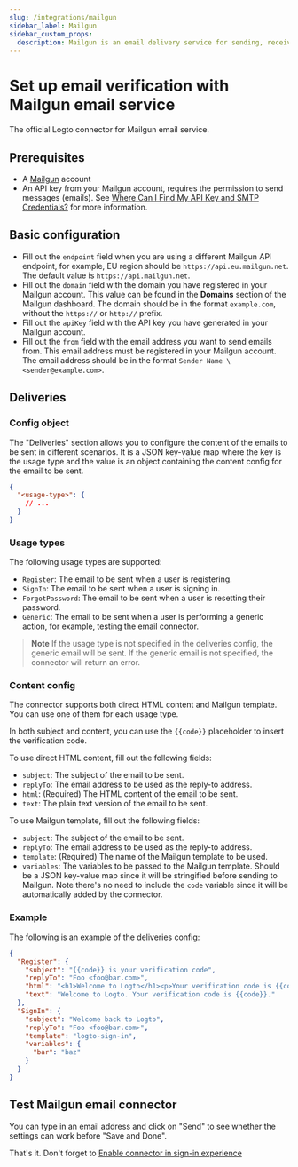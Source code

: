 ```yaml
---
slug: /integrations/mailgun
sidebar_label: Mailgun
sidebar_custom_props:
  description: Mailgun is an email delivery service for sending, receiving, and tracking emails.
---
```



# Set up email verification with Mailgun email service

The official Logto connector for Mailgun email service.

<GuideTip />

## Prerequisites

- A [Mailgun](https://www.mailgun.com/) account
- An API key from your Mailgun account, requires the permission to send messages (emails). See [Where Can I Find My API Key and SMTP Credentials?](https://help.mailgun.com/hc/en-us/articles/203380100-Where-Can-I-Find-My-API-Key-and-SMTP-Credentials-) for more information.

## Basic configuration

- Fill out the `endpoint` field when you are using a different Mailgun API endpoint, for example, EU region should be `https://api.eu.mailgun.net`. The default value is `https://api.mailgun.net`.
- Fill out the `domain` field with the domain you have registered in your Mailgun account. This value can be found in the **Domains** section of the Mailgun dashboard. The domain should be in the format `example.com`, without the `https://` or `http://` prefix.
- Fill out the `apiKey` field with the API key you have generated in your Mailgun account.
- Fill out the `from` field with the email address you want to send emails from. This email address must be registered in your Mailgun account. The email address should be in the format `Sender Name \<sender@example.com>`.

## Deliveries

### Config object

The "Deliveries" section allows you to configure the content of the emails to be sent in different scenarios. It is a JSON key-value map where the key is the usage type and the value is an object containing the content config for the email to be sent.

```json
{
  "<usage-type>": {
    // ...
  }
}
```

### Usage types

The following usage types are supported:

- `Register`: The email to be sent when a user is registering.
- `SignIn`: The email to be sent when a user is signing in.
- `ForgotPassword`: The email to be sent when a user is resetting their password.
- `Generic`: The email to be sent when a user is performing a generic action, for example, testing the email connector.

> **Note**
> If the usage type is not specified in the deliveries config, the generic email will be sent. If the generic email is not specified, the connector will return an error.

### Content config

The connector supports both direct HTML content and Mailgun template. You can use one of them for each usage type.

In both subject and content, you can use the `{{code}}` placeholder to insert the verification code.

To use direct HTML content, fill out the following fields:

- `subject`: The subject of the email to be sent.
- `replyTo`: The email address to be used as the reply-to address.
- `html`: (Required) The HTML content of the email to be sent.
- `text`: The plain text version of the email to be sent.

To use Mailgun template, fill out the following fields:

- `subject`: The subject of the email to be sent.
- `replyTo`: The email address to be used as the reply-to address.
- `template`: (Required) The name of the Mailgun template to be used.
- `variables`: The variables to be passed to the Mailgun template. Should be a JSON key-value map since it will be stringified before sending to Mailgun. Note there's no need to include the `code` variable since it will be automatically added by the connector.

### Example

The following is an example of the deliveries config:

```json
{
  "Register": {
    "subject": "{{code}} is your verification code",
    "replyTo": "Foo <foo@bar.com>",
    "html": "<h1>Welcome to Logto</h1><p>Your verification code is {{code}}.</p>",
    "text": "Welcome to Logto. Your verification code is {{code}}."
  },
  "SignIn": {
    "subject": "Welcome back to Logto",
    "replyTo": "Foo <foo@bar.com>",
    "template": "logto-sign-in",
    "variables": {
      "bar": "baz"
    }
  }
}
```

## Test Mailgun email connector

You can type in an email address and click on "Send" to see whether the settings can work before "Save and Done".

That's it. Don't forget to [Enable connector in sign-in experience](/connectors/email-connectors/#enable-email-sign-up-or-sign-in)
